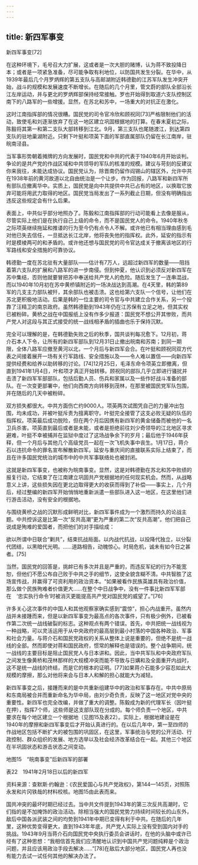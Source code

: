 ```yaml
---
---
---
```

title: 新四军事变
---




新四军事变[72]


在这种环境下，毛号召大力扩展，这或者是一次大胆的赌博，认为蒋不致投降日本；或者是一项紧急准备，尽可能争取有利地位，以防国共发生分裂。在华中，从1939年最后几个月罗炳辉的第五支队与高邮湖附近韩德勤的江苏军队发生冲突开始，战斗的规模和发展速度不断增长。在随后的几个月里，管文蔚的部队全部沿长江左岸运动，并与更北的罗炳辉部保持经常接触。罗也开始得到取道六支队控制区南下的八路军的一些增援。显然，在苏北和苏中，一场重大的对抗正在激化。

这时江南指挥部的情况很糟。国民党的司令官冷欣和顾祝同[73]严格限制他们的活动，致使毛和刘逐渐放弃了在这一地区建立巩固根据地的打算。在春末夏初之际，陈毅将其第一和第二支队大部转移到江北。9月，第三支队也尾随渡江，到达第四支队的驻地巢湖附近。只剩下叶挺和项英下面的军部直属部队仍留在长江南岸，驻皖南泾县。

当军事形势朝着摊牌的方向发展时，国民党和中共的代表于1940年6月开始谈判。争论的是共产党的作战区域和中共领导的军队的核准的规模。建议与苛刻的反建议你来我往，未能达成协议。国民党认为，除晋南仍留作阎锡山的辖区外，允许中共在1938年前的黄河故道以北自由统治是一个让步。作为回报，八路军和新四军所有部队应撤离华中。实质上，国民党是向中共提供中共已占有的地区，以换取它放弃可能将用武力取得的地区。国民党当局发出了一系列截止日期，但没有明确指出违反这些规定会有什么后果。

表面上，中共似乎部分地照办了。陈毅和江南指挥部的行动可能看上去像是服从，尽管实际上他们是在执行自己上级的命令，而不是国民党人的命令。1940年秋冬之际项英继续拖延和推诿的行为至今仍有点令人不解。或许他已有相当理由感到毛对他已失去信任，一旦抵达长江北岸，他将丧失他的指挥权。此外，延安的指示有时是模棱两可的和矛盾的。或许他还想与国民党的司令官达成关于撤离该地区的行军路线和安全措施的可靠协议。

韩德勤一度在苏北驻有大量部队——估计有7万人，远超过新四军的数量——阻挡着第六支队的扩展和八路军的进一步南侵。但到仲夏，他认识到必须反对新四军在苏中集结，否则他就要冒把苏中奉送给共产党人的危险。随后发生了一连串混战，而以1940年10月初在苏中黄桥镇附近的一场决战达到高潮。在4天里，韩的第89军的几支主力部队被歼，其余部队也被击溃。这也给第六支队一个信号，让他们在苏北更积极地活动。后果是韩的一位主要的司令官与中共建立合作关系，另一个投靠了汪精卫的南京政府。虽然韩德勤到1943年仍在江苏保有立足之地，但其实权已被粉碎。黄桥之战在中国报纸上没有作多少报道：国民党不想公开其惨败，而共产党人对这段与其正式接受的统一战线相矛盾的插曲也乐于保持沉默。

完全可以理解的是，在韩德勤失败之后的秋季，国共谈判每况愈下。12月初，蒋介石本人下令，让所有的新四军部队到12月31日止撤出皖南和苏南；到同一期限，全体八路军应撤至黄河以北，一个月后与新四军会合。在叶挺和顾祝同双方代表之间接着展开一场有关行军路线、安全措施以及——令人难以置信——向新四军提供经费和给养以助转移的讨论。[74]12月25日，毛泽东命令项英立即撤离，但直到1941年1月4日，叶和项才真正开始转移。顾祝同的部队几乎立即进行骚扰并击溃了新四军军部部队，包括后勤人员、伤兵和家属以及一些作好战斗准备的部队。在一次变更部署中，他们向西南方向转移到茂林，在那里被国民党军队包围，并在随后的几天中被粉碎。

双方损失都很大。中共方面伤亡约9000人。项英两次试图凭自己的力量冲出包围，均未成功，并被叶挺斥责为擅离职守。叶挺完全接管了这支必败无疑的队伍的指挥权。项英最后成功脱险，但在两个月后因携有新四军的黄金储备而被他的一名卫兵杀害。项英直到最后或者是未能，或者是拒绝前往刘少奇领导的江北地区寻求避难，叶挺不幸被捕并在监狱中度过了这场战争余下的岁月；最后他于1946年获释，但一个月后与其他几个高级党员一起在一次飞机失事中丧生。1月17日，蒋介石以违抗命令的罪名宣布解散新四军。延安与重庆间的直接联系实际上结束了，而且在许多国民党统治的城市中的中共军事联络处也被封闭。

这就是新四军事变，也被称为皖南事变。显然，这是对韩德勤在苏北和苏中败绩的报复行动，它结束了在江南建立巩固共产党根据地的任何现实机会。然而，从战略意义上讲，这些损失因在更北边取得更大的收获而得到了补偿——事实上，几个月后，经过整编的新四军开始悄悄地重新派遣一些部队进入这一地区，在这里他们进行游击活动，没有安全的根据地。

与围绕黄桥之战的沉默形成鲜明对比，新四军事件成为一个激烈而持久的论战主题。中共控诉这是比第一次“反共高潮”更为严重的第二次“反共高潮”。他们把自己说成是殉难的爱国者，而把他们的对手描绘成：

欲以所谓中日联合“剿共”，结束抗战局面。以内战代抗战，以投降代独立，以分裂代团结，以黑暗代光明。……道路相告，动魄惊心。时局危机，诚未有如今日之甚者。[75]



当然，国民党的回答是，挑衅已有多次并且是严重的，而违反军纪的行为不能宽恕，但他们不愿公布自己败于中共之手的细节，这使全貌含糊不清。中共智胜了这场宣传战，并赢得了可资利用的政治资本。“如果被看作民族英雄具有政治价值，那么做个民族殉难者价值更大……在整个中日战争中，没有一件事比新四军军部在　‘忠实执行命令’时被消灭更能提高共产党对国民党的威望了。”[76]

许多关心这次事件的中国人和其他观察家确实感到“震惊”，担心内战重开。虽然内战并未接踵而来，但是以新四军事变为最高点的各次事件，只有极少例外，已被看作第二次统一战线破裂的标志。这种观点有两个错误。首先，中共把统一战线视为一种战略，可以灵活运用于从中央政府的最高层到最小村落的中国各种政治、军事和社会力量。与蒋介石和国民党政权的关系从整体上说是重要的，但绝不是统一战线的全部。然而即使对蒋和国民政府，惯常的解释也是错误的。整个战争期间，统一战线的主要目标是阻止国民党人与日本讲和。因此，当中共军队和中央政府军队之间发生像黄桥和茂林那样的大规模冲突而能不导致与日媾和及全面重开内战时，这不是统一战线的终结，而是它的根本的证明。[77]如果蒋介石能多少容忍如此大规模的摩擦，那么对他将来会与日本人和解的担心就能大为减轻。

新四军事变之后，接踵而来的是中共重新组建华中的政治和军事存在。中共中原局和东南局被合并而重新命名为华中局，由刘少奇负责，反映了这一地区对党中央的重要性。新四军也完全改编，并做了重大的调整。陈毅成为新的代理军长（因叶挺在押），指挥7个师，这些师是这支部队现在分成的。每个师负责一个地区，中共要求在每个地区建立一个根据地（见图15及表22）。实际上，根据地建设是在1940年的摩擦和新四军事变后才开始认真进行的。在以后几年中，第一至四师的作战地区包括不断扩大的被包围的巩固区，在这里，军事统治与党的公开活动、行政控制、群众组织的发展、地方选举以及社会经济改革结合在一起。其他三个地区在半巩固状态和游击状态之间变动。



地图15　“皖南事变”后新四军的部署

表22　1941年2月18日以后的新四军



资料来源：查默斯·约翰逊：《农民爱国心与共产党政权》，第144—145页，对照陈永发和片冈铁哉的材料校核。地图15由此表而来。

国共冲突的最坏时期已经过去。当中共文件提到1943年的第三次反共高潮时，它们指的是不加掩饰的政治活动。除相当强大的国民党势力持续时间较长的山东外，敌后中国各派武装之间的均势到1941年中期已变得有利于中共。在随后的几年里，这种优势变得更大，直到1943年年底，共产党人实际上没有受到国内对手的挑战。1943年9月当蒋介石向国民党中央执行委员会讲话时，在他的头脑中或许已经有了这种思想：“我相信首先我们应清醒地认识到中国共产党问题纯粹是个政治问题，并且应该用政治手段去解决……”[78]在敌后大部分地区，国民党人再也没有能力去试一试任何其他的解决办法了。